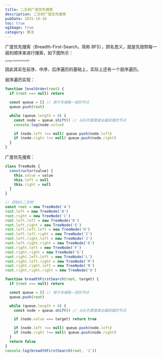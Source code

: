 ```yaml
---
title: 二叉树广度优先搜索
description: 二叉树广度优先搜索
pubDate: 2025-10-10
toc: true
ogImage: true
category: 算法
---
```


广度优先搜索（Breadth-First-Search，简称 BFS），顾名思义，就是先按照每一层的顺序来进行搜索，如下图所示：

<img
  src="https://xiejie-typora.oss-cn-chengdu.aliyuncs.com/2025-02-26-032421.png"
  alt="image-20250226112420587"
  style="zoom:40%;"
/>

因此其实在前序、中序、后序遍历的基础上，实际上还有一个层序遍历。

层序遍历实现：

```js
function levelOrder(root) {
  if (root === null) return

  const queue = [] // 用于存储每一层的节点
  queue.push(root)

  while (queue.length > 0) {
    const node = queue.shift() // 从队列里面拿出最前面的节点
    console.log(node.value)

    if (node.left !== null) queue.push(node.left)
    if (node.right !== null) queue.push(node.right)
  }
}
```

广度优先搜索：

```js
class TreeNode {
  constructor(value) {
    this.value = value
    this.left = null
    this.right = null
  }
}

// 初始化二叉树
const root = new TreeNode('A')
root.left = new TreeNode('B')
root.right = new TreeNode('C')
root.left.left = new TreeNode('D')
root.left.right = new TreeNode('E')
root.left.left.left = new TreeNode('H')
root.left.left.right = new TreeNode('I')
root.left.right.left = new TreeNode('J')
root.left.right.right = new TreeNode('K')
root.right.left = new TreeNode('F')
root.right.right = new TreeNode('G')
root.right.left.left = new TreeNode('L')
root.right.left.right = new TreeNode('M')
root.right.right.left = new TreeNode('N')
root.right.right.right = new TreeNode('O')

function breadthFirstSearch(root, target) {
  if (root === null) return

  const queue = [] // 用于存储每一层的节点
  queue.push(root)

  while (queue.length > 0) {
    const node = queue.shift() // 从队列里面拿出最前面的节点

    if (node.value === target) return true

    if (node.left !== null) queue.push(node.left)
    if (node.right !== null) queue.push(node.right)
  }
  return false
}
console.log(breadthFirstSearch(root, 'J'))
```
